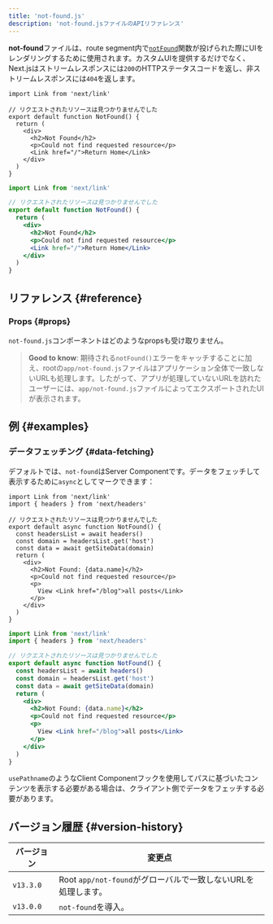 ```yaml
---
title: 'not-found.js'
description: 'not-found.jsファイルのAPIリファレンス'
---
```


**not-found**ファイルは、route segment内で[`notFound`](/docs/app/api-reference/functions/not-found)関数が投げられた際にUIをレンダリングするために使用されます。カスタムUIを提供するだけでなく、Next.jsはストリームレスポンスには`200`のHTTPステータスコードを返し、非ストリームレスポンスには`404`を返します。

<Tabs>
<TabItem value="tsx" label="TypeScript">

```tsx title="app/not-found.tsx" switcher
import Link from 'next/link'

// リクエストされたリソースは見つかりませんでした
export default function NotFound() {
  return (
    <div>
      <h2>Not Found</h2>
      <p>Could not find requested resource</p>
      <Link href="/">Return Home</Link>
    </div>
  )
}
```

</TabItem>
</Tabs>
<Tabs>
<TabItem value="jsx" label="JavaScript">

```jsx title="app/blog/not-found.js" switcher
import Link from 'next/link'

// リクエストされたリソースは見つかりませんでした
export default function NotFound() {
  return (
    <div>
      <h2>Not Found</h2>
      <p>Could not find requested resource</p>
      <Link href="/">Return Home</Link>
    </div>
  )
}
```

</TabItem>
</Tabs>

## リファレンス {#reference}

### Props {#props}

`not-found.js`コンポーネントはどのようなpropsも受け取りません。

> **Good to know**: 期待される`notFound()`エラーをキャッチすることに加え、rootの`app/not-found.js`ファイルはアプリケーション全体で一致しないURLも処理します。したがって、アプリが処理していないURLを訪れたユーザーには、`app/not-found.js`ファイルによってエクスポートされたUIが表示されます。

## 例 {#examples}

### データフェッチング {#data-fetching}

デフォルトでは、`not-found`はServer Componentです。データをフェッチして表示するために`async`としてマークできます：

<Tabs>
<TabItem value="tsx" label="TypeScript">

```tsx title="app/not-found.tsx" switcher
import Link from 'next/link'
import { headers } from 'next/headers'

// リクエストされたリソースは見つかりませんでした
export default async function NotFound() {
  const headersList = await headers()
  const domain = headersList.get('host')
  const data = await getSiteData(domain)
  return (
    <div>
      <h2>Not Found: {data.name}</h2>
      <p>Could not find requested resource</p>
      <p>
        View <Link href="/blog">all posts</Link>
      </p>
    </div>
  )
}
```

</TabItem>
<TabItem value="jsx" label="JavaScript">

```jsx title="app/not-found.jsx" switcher
import Link from 'next/link'
import { headers } from 'next/headers'

// リクエストされたリソースは見つかりませんでした
export default async function NotFound() {
  const headersList = await headers()
  const domain = headersList.get('host')
  const data = await getSiteData(domain)
  return (
    <div>
      <h2>Not Found: {data.name}</h2>
      <p>Could not find requested resource</p>
      <p>
        View <Link href="/blog">all posts</Link>
      </p>
    </div>
  )
}
```

</TabItem>
</Tabs>

`usePathname`のようなClient Componentフックを使用してパスに基づいたコンテンツを表示する必要がある場合は、クライアント側でデータをフェッチする必要があります。

## バージョン履歴 {#version-history}

| バージョン | 変更点                                                        |
| ---------- | ------------------------------------------------------------- |
| `v13.3.0`  | Root `app/not-found`がグローバルで一致しないURLを処理します。 |
| `v13.0.0`  | `not-found`を導入。                                           |
